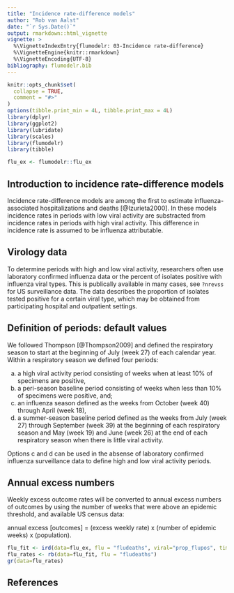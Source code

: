```yaml
---
title: "Incidence rate-difference models"
author: "Rob van Aalst"
date: "`r Sys.Date()`"
output: rmarkdown::html_vignette
vignette: >
  %\VignetteIndexEntry{flumodelr: 03-Incidence rate-difference}
  %\VignetteEngine{knitr::rmarkdown}
  %\VignetteEncoding{UTF-8}
bibliography: flumodelr.bib
---
```


```r
knitr::opts_chunk$set(
  collapse = TRUE,
  comment = "#>"
)
options(tibble.print_min = 4L, tibble.print_max = 4L)
library(dplyr)
library(ggplot2)
library(lubridate)
library(scales)
library(flumodelr)
library(tibble)
```

```r
flu_ex <- flumodelr::flu_ex
```

## Introduction to incidence rate-difference models

Incidence rate-difference models are among the first to estimate influenza-associated hospitalizations and
deaths [@Izurieta2000]. In these models incidence rates in periods with low viral activity are substracted from incidence rates in periods with high viral activity. This difference in incidence rate is assumed to be influenza attributable.

## Virology data  
To determine periods with high and low viral activity, researchers often use laboratory confirmed influenza data or the percent of isolates positive with influenza viral types. This is publically available in many cases, see `?nrevss` for US surveillance data. The data describes the proportion of isolates tested positive for a certain viral type, which may be obtained from participating hospital and outpatient settings.   

## Definition of periods: default values
We followed Thompson [@Thompson2009] and defined the respiratory season to start at the beginning of July (week 27) of each calendar year. Within a respiratory season we defined four periods:

(a) a high viral activity period consisting of weeks when at least 10% of specimens are positive, 
(b) a peri-season baseline period consisting of weeks when less than 10% of specimens were positive, and;
(c) an influenza season defined as the weeks from October (week 40) through April (week 18),
(d) a summer-season baseline period defined as the weeks from July (week 27) through September (week 39) at the beginning of each respiratory season and May (week 19) and June (week 26) at the end of each respiratory season when there is little viral activity.

Options c and d can be used in the absense of laboratory confirmed influenza surveillance data to define high and low viral activity periods.

## Annual excess numbers
Weekly excess outcome rates will be converted to annual excess numbers of outcomes by using the number of weeks
that were above an epidemic threshold, and available US census data:

annual excess [outcomes] = (excess weekly rate) x (number of epidemic weeks) x (population).

```r
flu_fit <- ird(data=flu_ex, flu = "fludeaths", viral="prop_flupos", time="yrweek_dt")
flu_rates <- rb(data=flu_fit, flu = "fludeaths")
gr(data=flu_rates)
```

## References
